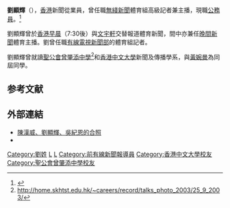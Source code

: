 {{Distinguish|劉景輝}}
{{主播資訊
| 主播頭銜     = 前無綫新聞體育組高級記者/主播
| 主播姓名     = 劉顯輝<br>Jordi Lau
| 最高學歷     = 中大新聞及傳播學學士
| 暱稱         = 亞輝
| 國籍         = 
|}}
'''劉顯輝'''（{{lang-en|Jordi Lau}}），[[香港|香港]]新聞從業員，曾任職[[無綫新聞|無綫新聞]]體育組高級記者兼主播，現職[[公務員|公務員]]。<ref>{{Cite web |url=http://www.am730.com.hk/article-310424 |title=7主播記者請辭 TVB新聞部體育組續爆離職潮 |accessdate=2016-04-22 |archive-date=2016-04-23 |archive-url=https://web.archive.org/web/20160423020643/http://www.am730.com.hk/article-310424 |dead-url=no }}</ref>

劉顯輝曾於[[香港早晨|香港早晨]]（7:30後）與[[文宇軒|文宇軒]]交替報道體育新聞，間中亦兼任[[晚間新聞|晚間新聞]]體育主播。劉曾任職[[香港有線電視|有線電視]][[香港有線電視新聞|新聞部]]的體育組記者。

劉顯輝曾就讀[[聖公會曾肇添中學|聖公會曾肇添中學]]<ref>http://home.skhtst.edu.hk/~careers/record/talks_photo_2003/25_9_2003/{{dead link|date=2017年11月 |bot=InternetArchiveBot |fix-attempted=yes }}</ref>和[[香港中文大學|香港中文大學]]新聞及傳播學系，與[[黃婉曼|黃婉曼]]為同屆同學。

==参考文献==
<div class="references-small">
<references />
</div>

==外部連結==

*[http://hk.myblog.yahoo.com/chan-honwai/article?mid=591 陳漢威、劉顯輝、吳紀恩的合照]
*{{Sinaweibo|berbatofai}}

[[Category:劉姓|Category:劉姓]]
[[Category:香港記者|L]]
[[Category:前無綫電視新聞報導員|L]]
[[Category:前有線新聞報導員|Category:前有線新聞報導員]]
[[Category:香港中文大學校友|Category:香港中文大學校友]]
[[Category:聖公會曾肇添中學校友|Category:聖公會曾肇添中學校友]]